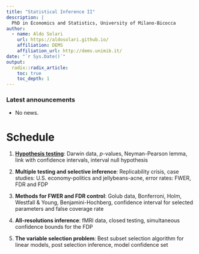 ```yaml
---
title: "Statistical Inference II"
description: |
  PhD in Economics and Statistics, University of Milano-Bicocca
author:
  - name: Aldo Solari
    url: https://aldosolari.github.io/
    affiliation: DEMS
    affiliation_url: http://dems.unimib.it/
date: "`r Sys.Date()`"
output:
  radix::radix_article:
    toc: true
    toc_depth: 1
---
```



### Latest announcements

* No news.

# Schedule

1. **[Hypothesis testing](https://aldosolari.github.io/SI2/hyptest.html)**: Darwin data, $p$-values, Neyman-Pearson lemma, link with confidence intervals, interval null hypothesis

2. **Multiple testing and selective inference**: 
Replicability crisis, case studies: U.S. economy-politics and jellybeans-acne, error rates: FWER, FDR and FDP

3. **Methods for FWER and FDR control**: Golub data, Bonferroni, Holm, Westfall \& Young, Benjamini-Hochberg, confidence interval for selected parameters and false coverage rate

4. **All-resolutions inference**: fMRI data, closed testing, simultaneous confidence bounds for the FDP

5. **The variable selection problem**: Best subset selection algorithm for linear models, post selection inference, model confidence set






